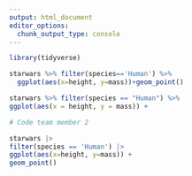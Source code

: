 ```yaml
---
output: html_document
editor_options: 
  chunk_output_type: console
---
```

```r
library(tidyverse)
```

```r
starwars %>% filter(species=='Human') %>%
  ggplot(aes(x=height, y=mass))+geom_point()
```

```r

starwars %>% filter(species == "Human") %>% 
ggplot(aes(x = height, y = mass)) +

# Code team member 2
```

```r
starwars |>
filter(species == 'Human') |>
ggplot(aes(x=height, y=mass)) +
geom_point()
```